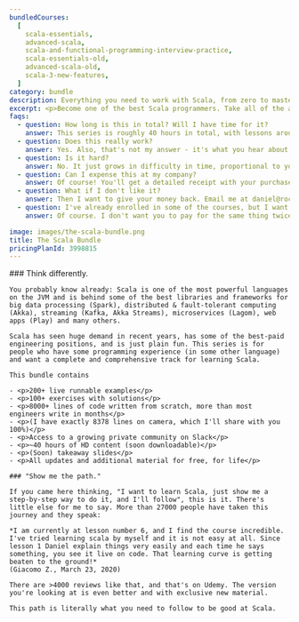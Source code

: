 ```yaml
---
bundledCourses:
  [
    scala-essentials,
    advanced-scala,
    scala-and-functional-programming-interview-practice,
    scala-essentials-old,
    advanced-scala-old,
    scala-3-new-features,
  ]
category: bundle
description: Everything you need to work with Scala, from zero to master.
excerpt: <p>Become one of the best Scala programmers. Take all of the above at a discount, where you have everything you need to work with Scala, from zero to master.</p>
faqs:
  - question: How long is this in total? Will I have time for it?
    answer: This series is roughly 40 hours in total, with lessons around 15-25 minutes each. I recommend at least 1 hour of focused work at one time. You can cover everything in 2 weeks if you're committed.
  - question: Does this really work?
    answer: Yes. Also, that's not my answer - it's what you hear about all the Rock the JVM material from thousands of people now working at Apple, UniCredit, Adobe, Uber and other successful companies and teams around the world.
  - question: Is it hard?
    answer: No. It just grows in difficulty in time, proportional to your work. I only require that you've programmed before in some other language and you know some general fundamentals. At the end of the series, you will look back to the advanced pieces and you'll go like "Huh. That would have been pretty tough if I tried that on my own."
  - question: Can I expense this at my company?
    answer: Of course! You'll get a detailed receipt with your purchase, including VAT (if applicable to you), which you can take to your employer to reimburse. Most (wise) companies will reimburse courses like this.
  - question: What if I don't like it?
    answer: Then I want to give your money back. Email me at daniel@rockthejvm.com with your receipt, and I will refund you. Less than 1% of the Rock the JVM students have refunded a course, and the refund took less than 72 hours.
  - question: I've already enrolled in some of the courses, but I want to take this bundle. Can I pay the difference?
    answer: Of course. I don't want you to pay for the same thing twice. Email me at daniel@rockthejvm.com with a proof of all your purchases and I'll create a discount for you to offset what you paid.

image: images/the-scala-bundle.png
title: The Scala Bundle
pricingPlanId: 3998815
---
```



<CourseLayout>
  <Fragment slot="goal">
    ### Think differently.

    You probably know already: Scala is one of the most powerful languages on the JVM and is behind some of the best libraries and frameworks for big data processing (Spark), distributed & fault-tolerant computing (Akka), streaming (Kafka, Akka Streams), microservices (Lagom), web apps (Play) and many others.

    Scala has seen huge demand in recent years, has some of the best-paid engineering positions, and is just plain fun. This series is for people who have some programming experience (in some other language) and want a complete and comprehensive track for learning Scala.

    This bundle contains

    - <p>200+ live runnable examples</p>
    - <p>100+ exercises with solutions</p>
    - <p>8000+ lines of code written from scratch, more than most engineers write in months</p>
    - <p>(I have exactly 8378 lines on camera, which I'll share with you 100%)</p>
    - <p>Access to a growing private community on Slack</p>
    - <p>~40 hours of HD content (soon downloadable)</p>
    - <p>(Soon) takeaway slides</p>
    - <p>All updates and additional material for free, for life</p>

    ### "Show me the path."

    If you came here thinking, "I want to learn Scala, just show me a step-by-step way to do it, and I'll follow", this is it. There's little else for me to say. More than 27000 people have taken this journey and they speak:

    *I am currently at lesson number 6, and I find the course incredible. I've tried learning scala by myself and it is not easy at all. Since lesson 1 Daniel explain things very easily and each time he says something, you see it live on code. That learning curve is getting beaten to the ground!*
    (Giacomo Z., March 23, 2020)

    There are >4000 reviews like that, and that's on Udemy. The version you're looking at is even better and with exclusive new material.

    This path is literally what you need to follow to be good at Scala.

  </Fragment>
</CourseLayout>
